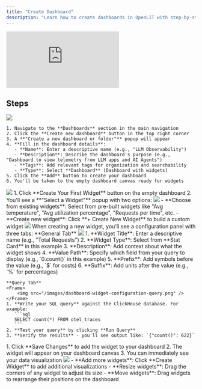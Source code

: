 ```yaml
---
title: "Create Dashboard"
description: "Learn how to create dashboards in OpenLIT with step-by-step instructions for adding widgets, configuring visualizations, and building effective monitoring visualizations."
---
```


<iframe className="w-full aspect-video" src="https://www.youtube.com/embed/Bq0d8vFvDX8?list=PLgErWFh-dyiGp9yUDnnx67wHEeNqzzMXZ" title="Creating Your First Dashboard in OpenLIT – Build Visual Insights Fast" frameborder="0" allow="accelerometer; autoplay; clipboard-write; encrypted-media; gyroscope; picture-in-picture; web-share" referrerpolicy="strict-origin-when-cross-origin" allowfullscreen></iframe>

## Steps

<Steps titleSize="h4">
  <Step title="Create a new dashboard">
    <Frame>
      <img src="/images/create-dashboard-form.png" />
    </Frame>

    1. Navigate to the **Dashboards** section in the main navigation
    2. Click the **Create new dashboard** button in the top right corner
    3. A **"Create a new dashboard or folder"** popup will appear
    4. **Fill in the dashboard details**:
       - **Name**: Enter a descriptive name (e.g., "LLM Observability")
       - **Description**: Describe the dashboard's purpose (e.g., "Dashboard to view telemetry from LLM apps and AI Agents")
       - **Tags**: Add relevant tags for organization and searchability
       - **Type**: Select **Dashboard** (Dashboard with widgets)
    5. Click the **Add** button to create your dashboard
    6. You'll be taken to the empty dashboard canvas ready for widgets
  </Step>
  <Step title="Add your first widget">
    <Frame>
      <img src="/images/dashboard-empty.png" />
    </Frame>
    1. Click **Create Your First Widget** button on the empty dashboard
    2. You'll see a **"Select a Widget"** popup with two options:
      <Frame>
        <img src="/images/dashboard-select-existing-widget-popup.png" />
      </Frame>
       - **Choose from existing widgets**: Select from pre-built widgets like "Avg temperature", "Avg utilization percentage", "Requests per time", etc.
       - **Create new widget**: Click **+ Create New Widget** to build a custom widget
       <Frame>
        <img src="/images/dashboard-select-new-widget-popup.png" />
      </Frame>
  </Step>

  <Step title="Configure widget">
    When creating a new widget, you'll see a configuration panel with three tabs:
    **General Tab**
    <Frame>
        <img src="/images/dashboard-widget-configuration-general.png" />
    </Frame>
    1. **Widget Title**: Enter a descriptive name (e.g., "Total Requests")
    2. **Widget Type**: Select from **Stat Card** in this example
    3. **Description**: Add context about what the widget shows
    4. **Value Path**: Specify which field from your query to display (e.g., `0.count()` in this example)
    5. **Prefix**: Add symbols before the value (e.g., `$` for costs)
    6. **Suffix**: Add units after the value (e.g., `%` for percentages)

    **Query Tab**
    <Frame>
        <img src="/images/dashboard-widget-configuration-query.png" />
    </Frame>
    1. **Write your SQL query** against the ClickHouse database. For example:
       ```sql
       SELECT count(*) FROM otel_traces
       ```
    2. **Test your query** by clicking **Run Query**
    3. **Verify the results** - you'll see output like: `{"count()": 622}`
  </Step>

  <Step title="Save your widget">
    1. Click **Save Changes** to add the widget to your dashboard
    2. The widget will appear on your dashboard canvas
    3. You can immediately see your data visualization
    <Frame>
        <img src="/images/dashboard-widget-created.png" />
    </Frame>
  </Step>
  <Step title="Your dashboard is ready!">
  - **Add more widgets**: Click **Create Widget** to add additional visualizations
  - **Resize widgets**: Drag the corners of any widget to adjust its size
  - **Move widgets**: Drag widgets to rearrange their positions on the dashboard
  </Step>
</Steps>

